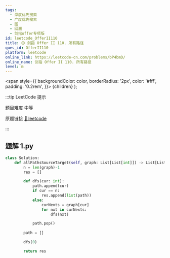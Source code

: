 ```yaml
---
tags:
  - 深度优先搜索
  - 广度优先搜索
  - 图
  - 回溯
  - 剑指offer专项版
id: leetcode_OfferII110
title: 🟡 剑指 Offer II 110. 所有路径
ques_id: OfferII110
platform: leetcode
online_link: https://leetcode-cn.com/problems/bP4bmD/
online_name: 剑指 Offer II 110. 所有路径
level: m
---
```


  <span
    style={{
      backgroundColor: color,
      borderRadius: '2px',
      color: '#fff',
      padding: '0.2rem',
    }}>
    {children}
  </span>
);

:::tip LeetCode 提示

题目难度 <Highlight color="#ffc01e">中等</Highlight>

原题链接 [🔗 leetcode](https://leetcode-cn.com/problems/bP4bmD/)

:::



## 题解 1.py

```py
class Solution:
    def allPathsSourceTarget(self, graph: List[List[int]]) -> List[List[int]]:
        n = len(graph)-1
        res = []

        def dfs(cur: int):
            path.append(cur)
            if cur == n:
                res.append(list(path))
            else:            
                curNexts = graph[cur]
                for nxt in curNexts:
                    dfs(nxt)

            path.pop()
        
        path = []

        dfs(0)

        return res
```


